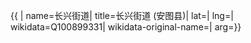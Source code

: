 {{ {{{1|PRC admin/showdata}}}|
name=长兴街道|
title=长兴街道 (安图县)|
lat=|
lng=|
wikidata=Q100899331|
wikidata-original-name=|
arg={{{arg|}}}}}